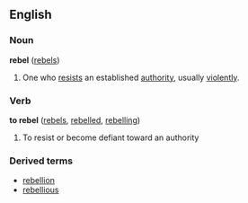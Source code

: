 ==English==
===Noun===
'''rebel''' ([[rebels]])

#One who [[resist]]s an established [[authority]], usually [[violent]]ly.

===Verb===
'''to rebel''' ([[rebels]], [[rebelled]], [[rebelling]])

#To resist or become defiant toward an authority

===Derived terms===
*[[rebellion]]
*[[rebellious]]